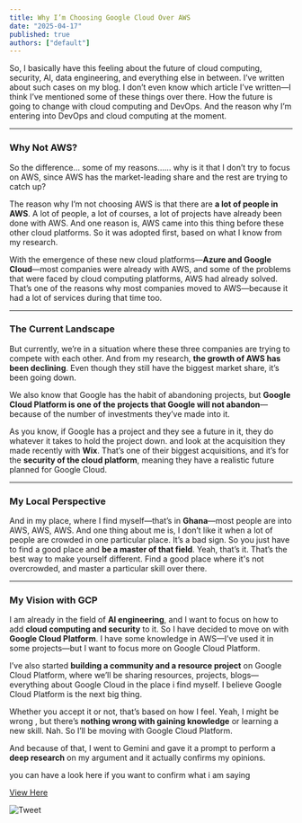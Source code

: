 ```yaml
---
title: Why I’m Choosing Google Cloud Over AWS
date: "2025-04-17"
published: true
authors: ["default"]
---
```


So, I basically have this feeling about the future of cloud computing, security, AI, data engineering, and everything else in between. I’ve written about such cases on my blog. I don’t even know which article I’ve written—I think I’ve mentioned some of these things over there. How the future is going to change with cloud computing and DevOps. And the reason why I’m entering into DevOps and cloud computing at the moment.

---

### Why Not AWS?

So the difference... some of my reasons...... why is it that  I don’t try to focus on AWS, since AWS has the market-leading share and the rest are trying to catch up?

The reason why I’m not choosing AWS is that there are **a lot of people in AWS**. A lot of people, a lot of courses, a lot of projects have already been done with AWS. And one reason is, AWS came into this thing before these other cloud platforms. So it was adopted first, based on what I know from my research.

With the emergence of these new cloud platforms—**Azure and Google Cloud**—most companies were already with AWS, and some of the problems that were faced by cloud computing platforms, AWS had already solved. That’s one of the reasons why most companies moved to AWS—because it had a lot of services during that time too.

---

### The Current Landscape

But currently, we’re in a situation where these three companies are trying to compete with each other. And from my research, **the growth of AWS has been declining**. Even though they still have the biggest market share, it’s been going down.

We also know that Google has the habit of abandoning projects, but **Google Cloud Platform is one of the projects that Google will not abandon**—because of the number of investments they’ve made into it. 

As you know, if Google has a project and they see a future in it, they do whatever it takes to hold the project down. and look at the acquisition they made recently with **Wix**. That’s one of their biggest acquisitions, and it’s for the **security of the cloud platform**, meaning they have a realistic future planned for Google Cloud.

---

### My Local Perspective

And in my place, where I find myself—that’s in **Ghana**—most people are into AWS, AWS, AWS. And one thing about me is, I don’t like it when a lot of people are crowded in one particular place. It’s a bad sign. So you just have to find a good place and **be a master of that field**. Yeah, that’s it. That’s the best way to make yourself different. Find a good place where it's not overcrowded, and master a particular skill over there.

---

### My Vision with GCP

I am already in the field of **AI engineering**, and I want to focus on how to add **cloud computing and security** to it. So I have decided to move on with **Google Cloud Platform**. I have some knowledge in AWS—I’ve used it in some projects—but I want to focus more on Google Cloud Platform.

I’ve also started **building a community and a resource project** on Google Cloud Platform, where we’ll be sharing resources, projects, blogs—everything about Google Cloud in the place i find myself. I believe Google Cloud Platform is the next big thing.

Whether you accept it or not, that’s based on how I feel.  Yeah, I might be wrong , but there’s **nothing wrong with gaining knowledge** or learning a new skill. Nah. So I’ll be moving with Google Cloud Platform.

And because of that, I went to Gemini and gave it a prompt to perform a **deep research** on my argument and it actually confirms my opinions.


you can have a look here if you want to confirm what i am saying


[View Here](https://docs.google.com/document/d/18JNwHf9tl-M3LRHFrSJ0b7kNvxQRSh2u_gkK61nbQDk/edit?usp=sharing)


![Tweet](src/static/images/blogs/gcp.png)